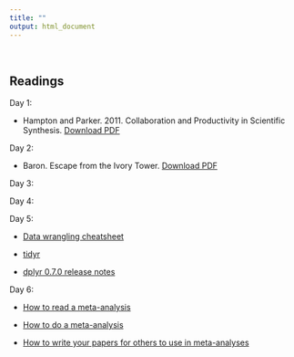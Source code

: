 ```yaml
---
title: ""
output: html_document
---
```

<br>

## **Readings**

Day 1: 

- Hampton and Parker. 2011. Collaboration and Productivity in Scientific Synthesis. [Download PDF](https://github.com/NCEAS/oss-2014/raw/master/day-01/HamptonParker_BioSci_2011.pdf)

Day 2:

- Baron. Escape from the Ivory Tower. [Download PDF](https://github.com/NCEAS/oss-2014/raw/master/day-01/Baron_Escape_from_the_Ivory_Tower_Chap_8.pdf)

Day 3:  


Day 4:  


Day 5:  

- [Data wrangling cheatsheet](https://www.rstudio.com/wp-content/uploads/2015/02/data-wrangling-cheatsheet.pdf)

- [tidyr](https://cran.r-project.org/web/packages/tidyr/README.html)

- [dplyr 0.7.0 release notes](https://github.com/tidyverse/dplyr/releases/tag/v0.7.0)

Day 6:  

- [How to read a meta-analysis](http://onlinelibrary.wiley.com/doi/10.1002/jrsm.1109/abstract)

- [How to do a meta-analysis](http://onlinelibrary.wiley.com/wol1/doi/10.1348/000711010X502733/full)

- [How to write your papers for others to use in meta-analyses](http://onlinelibrary.wiley.com/doi/10.1111/2041-210X.12758/full)
